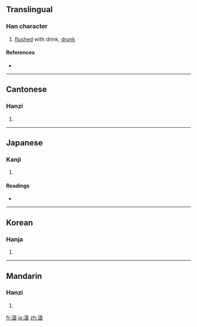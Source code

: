 ==Translingual==

===Han character===
{{Han char|rn=85|rad=水|as=09|sn=12|four=3116<sub>0</sub>|canj=水一田中 (EMWL)}}

# [[flushed]] with drink, [[drunk]]

====References====
* {{Han ref|kx=0636.260|dkj=17826|dj=1043.240|hdz=31672.030|uh=6E4E|ud=28238|bh=B542|bd=46402}}

----

==Cantonese==

===Hanzi===
{{yue-hanzi|jyut=|y=min5}}

# {{defn|Cantonese}}

----

==Japanese==

===Kanji===
{{ja-kanji|grade=|rs=水09}}

# {{defn|Japanese}}

====Readings====
* {{ja-readings|on=[[べん]] (ben), [[めん]] (men)|kun=[[おぼれる]] (oboreru), [[しずむ]] (shizumu)}}

----

==Korean==

===Hanja===
{{ko-hanja|hangeul=면|eumhun=|rv=myeon|mr=myŏn|y=myen}}

# {{defn|Korean}}

----

==Mandarin==

===Hanzi===
{{cmn-hanzi|pin=[[miǎn]] ([[mian3]]), [[xū]] ([[xu1]])|wg=mien<sup>3</sup>, hsü<sup>1</sup>}}

# {{defn|Mandarin}}

[[fr:湎]]
[[ja:湎]]
[[zh:湎]]